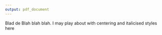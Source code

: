 ```yaml
---
output: pdf_document
---
```


\thispagestyle{empty}

Blad de Blah blah blah. I may play about with centering and italicised styles here

